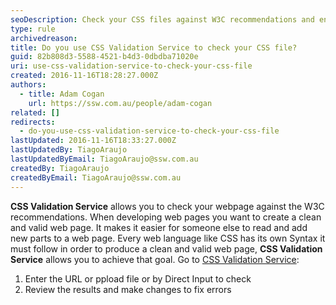 ```yaml
---
seoDescription: Check your CSS files against W3C recommendations and ensure a valid and clean webpage with CSS Validation Service.
type: rule
archivedreason:
title: Do you use CSS Validation Service to check your CSS file?
guid: 82b808d3-5588-4521-b4d3-0dbdba71020e
uri: use-css-validation-service-to-check-your-css-file
created: 2016-11-16T18:28:27.000Z
authors:
  - title: Adam Cogan
    url: https://ssw.com.au/people/adam-cogan
related: []
redirects:
  - do-you-use-css-validation-service-to-check-your-css-file
lastUpdated: 2016-11-16T18:33:27.000Z
lastUpdatedBy: TiagoAraujo
lastUpdatedByEmail: TiagoAraujo@ssw.com.au
createdBy: TiagoAraujo
createdByEmail: TiagoAraujo@ssw.com.au
---
```


**CSS Validation Service** allows you to check your webpage against the W3C recommendations. When developing web pages you want to create a clean and valid web page. It makes it easier for someone else to read and add new parts to a web page. Every web language like CSS has its own Syntax it must follow in order to produce a clean and valid web page, **CSS Validation Service** allows you to achieve that goal.
Go to [CSS Validation Service](http://jigsaw.w3.org/css-validator/):

1. Enter the URL or ppload file or by Direct Input to check
2. Review the results and make changes to fix errors
